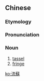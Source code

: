 {{also|流苏}}
==Chinese==
{{zh-forms|s=流苏}}

===Etymology===
{{rfe|lang=zh}}

===Pronunciation===
{{zh-pron
|m=liúsū
|cat=n
}}

===Noun===
{{zh-noun}}
# [[tassel]]
# [[fringe]]

[[ko:流蘇]]